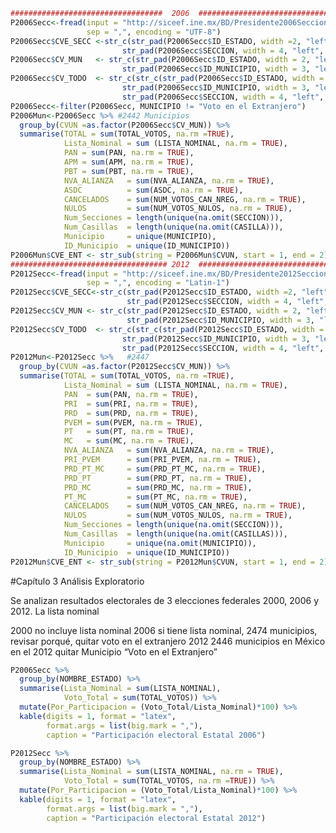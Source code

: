 ```r
##################################  2006  ###############################
P2006Secc<-fread(input = "http://siceef.ine.mx/BD/Presidente2006Seccion.csv", 
                 sep = ",", encoding = "UTF-8")
P2006Secc$CVE_SECC <-str_c(str_pad(P2006Secc$ID_ESTADO, width =2, "left", "0"),         #Estado Sección
                         str_pad(P2006Secc$SECCION, width = 4, "left", "0"))
P2006Secc$CV_MUN   <- str_c(str_pad(P2006Secc$ID_ESTADO, width = 2, "left", "0"),       #Estado Municipio
                         str_pad(P2006Secc$ID_MUNICIPIO, width = 3, "left", "0"))
P2006Secc$CV_TODO  <- str_c(str_c(str_pad(P2006Secc$ID_ESTADO, width = 2, "left", "0"), #Estado, Municipio, Sección
                         str_pad(P2006Secc$ID_MUNICIPIO, width = 3, "left", "0")), 
                         str_pad(P2006Secc$SECCION, width = 4, "left", "0"))
P2006Secc<-filter(P2006Secc, MUNICIPIO != "Voto en el Extranjero")
P2006Mun<-P2006Secc %>% #2442 Municipios 
  group_by(CVUN =as.factor(P2006Secc$CV_MUN)) %>%
  summarise(TOTAL = sum(TOTAL_VOTOS, na.rm =TRUE),
            Lista_Nominal = sum (LISTA_NOMINAL, na.rm = TRUE),
            PAN = sum(PAN, na.rm = TRUE),
            APM = sum(APM, na.rm = TRUE),
            PBT = sum(PBT, na.rm = TRUE),
            NVA_ALIANZA   = sum(NVA_ALIANZA, na.rm = TRUE),
            ASDC          = sum(ASDC, na.rm = TRUE), 
            CANCELADOS    = sum(NUM_VOTOS_CAN_NREG, na.rm = TRUE),
            NULOS         = sum(NUM_VOTOS_NULOS, na.rm = TRUE),
            Num_Secciones = length(unique(na.omit(SECCION))),
            Num_Casillas  = length(unique(na.omit(CASILLA))),
            Municipio     = unique(MUNICIPIO), 
            ID_Municipio  = unique(ID_MUNICIPIO))
P2006Mun$CVE_ENT <- str_sub(string = P2006Mun$CVUN, start = 1, end = 2)
################################### 2012  #######################################
P2012Secc<-fread(input = "http://siceef.ine.mx/BD/Presidente2012Seccion.csv", 
                 sep = ",", encoding = "Latin-1")
P2012Secc$CVE_SECC<-str_c(str_pad(P2012Secc$ID_ESTADO, width =2, "left", "0"),
                          str_pad(P2012Secc$SECCION, width = 4, "left", "0"))
P2012Secc$CV_MUN <- str_c(str_pad(P2012Secc$ID_ESTADO, width = 2, "left", "0"),
                          str_pad(P2012Secc$ID_MUNICIPIO, width = 3, "left", "0"))
P2012Secc$CV_TODO  <- str_c(str_c(str_pad(P2012Secc$ID_ESTADO, width = 2, "left", "0"), #Estado, Municipio, Sección
                         str_pad(P2012Secc$ID_MUNICIPIO, width = 3, "left", "0")), 
                         str_pad(P2012Secc$SECCION, width = 4, "left", "0"))
P2012Mun<-P2012Secc %>%   #2447
  group_by(CVUN =as.factor(P2012Secc$CV_MUN)) %>%
  summarise(TOTAL = sum(TOTAL_VOTOS, na.rm =TRUE),
            Lista_Nominal = sum (LISTA_NOMINAL, na.rm = TRUE),
            PAN  = sum(PAN, na.rm = TRUE),
            PRI  = sum(PRI, na.rm = TRUE),
            PRD  = sum(PRD, na.rm = TRUE),
            PVEM = sum(PVEM, na.rm = TRUE),
            PT   = sum(PT, na.rm = TRUE),
            MC   = sum(MC, na.rm = TRUE),
            NVA_ALIANZA   = sum(NVA_ALIANZA, na.rm = TRUE),
            PRI_PVEM      = sum(PRI_PVEM, na.rm = TRUE),
            PRD_PT_MC     = sum(PRD_PT_MC, na.rm = TRUE),
            PRD_PT        = sum(PRD_PT, na.rm = TRUE),
            PRD_MC        = sum(PRD_MC, na.rm = TRUE),
            PT_MC         = sum(PT_MC, na.rm = TRUE),
            CANCELADOS    = sum(NUM_VOTOS_CAN_NREG, na.rm = TRUE),
            NULOS         = sum(NUM_VOTOS_NULOS, na.rm = TRUE),
            Num_Secciones = length(unique(na.omit(SECCION))),
            Num_Casillas  = length(unique(na.omit(CASILLAS))),
            Municipio     = unique(na.omit(MUNICIPIO)), 
            ID_Municipio  = unique(ID_MUNICIPIO))
P2012Mun$CVE_ENT <- str_sub(string = P2012Mun$CVUN, start = 1, end = 2)
```
#Capítulo 3 Análisis Exploratorio 


\subsection{Participación Electoral a nivel Estatal}

Se analizan resultados electorales de 3 elecciones federales 2000, 2006 y 2012. La lista nominal 

2000 no incluye lista nominal
2006 si tiene lista nominal, 2474 municipios, revisar porqué, quitar voto en el extranjero 
2012 2446 municipios en México en el 2012
quitar  Municipio "Voto en el Extranjero"

```r
P2006Secc %>% 
  group_by(NOMBRE_ESTADO) %>%
  summarise(Lista_Nominal = sum(LISTA_NOMINAL),
            Voto_Total = sum(TOTAL_VOTOS)) %>%
  mutate(Por_Participacion = (Voto_Total/Lista_Nominal)*100) %>%
  kable(digits = 1, format = "latex", 
        format.args = list(big.mark = ","), 
        caption = "Participación electoral Estatal 2006") 
```


```r
P2012Secc %>% 
  group_by(NOMBRE_ESTADO) %>%
  summarise(Lista_Nominal = sum(LISTA_NOMINAL, na.rm = TRUE),
            Voto_Total = sum(TOTAL_VOTOS, na.rm =TRUE)) %>%
  mutate(Por_Participacion = (Voto_Total/Lista_Nominal)*100) %>%
  kable(digits = 1, format = "latex", 
        format.args = list(big.mark = ","), 
        caption = "Participación electoral Estatal 2012") 
```


```r

```



\subsection{Participación Electoral a nivel Municipal}
